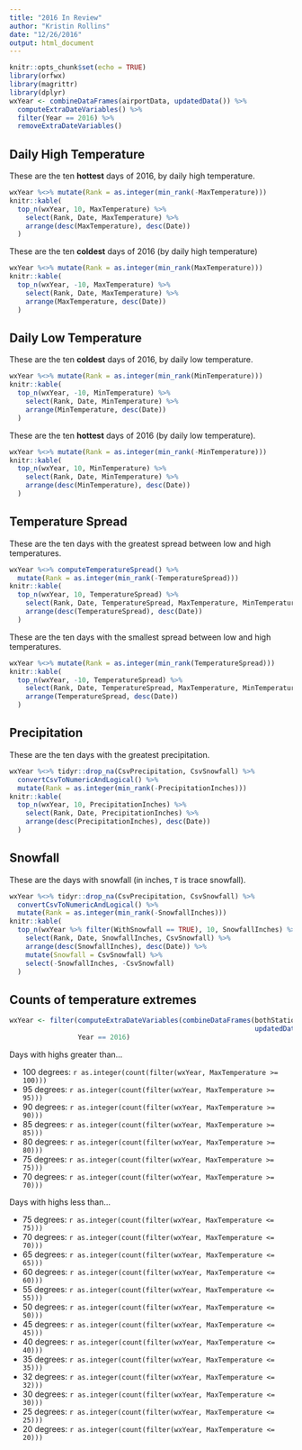 ```yaml
---
title: "2016 In Review"
author: "Kristin Rollins"
date: "12/26/2016"
output: html_document
---
```


```r
knitr::opts_chunk$set(echo = TRUE)
library(orfwx)
library(magrittr)
library(dplyr)
wxYear <- combineDataFrames(airportData, updatedData()) %>% 
  computeExtraDateVariables() %>% 
  filter(Year == 2016) %>%
  removeExtraDateVariables()
```

## Daily High Temperature

These are the ten **hottest** days of 2016, by daily high temperature.

```r
wxYear %<>% mutate(Rank = as.integer(min_rank(-MaxTemperature)))
knitr::kable(
  top_n(wxYear, 10, MaxTemperature) %>%
    select(Rank, Date, MaxTemperature) %>%
    arrange(desc(MaxTemperature), desc(Date))
  )
```

These are the ten **coldest** days of 2016 (by daily high temperature)

```r
wxYear %<>% mutate(Rank = as.integer(min_rank(MaxTemperature)))
knitr::kable(
  top_n(wxYear, -10, MaxTemperature) %>%
    select(Rank, Date, MaxTemperature) %>%
    arrange(MaxTemperature, desc(Date))
  )
```

## Daily Low Temperature

These are the ten **coldest** days of 2016, by daily low temperature.

```r
wxYear %<>% mutate(Rank = as.integer(min_rank(MinTemperature)))
knitr::kable(
  top_n(wxYear, -10, MinTemperature) %>%
    select(Rank, Date, MinTemperature) %>%
    arrange(MinTemperature, desc(Date))
  )
```

These are the ten **hottest** days of 2016 (by daily low temperature).

```r
wxYear %<>% mutate(Rank = as.integer(min_rank(-MinTemperature)))
knitr::kable(
  top_n(wxYear, 10, MinTemperature) %>%
    select(Rank, Date, MinTemperature) %>%
    arrange(desc(MinTemperature), desc(Date))
  )
```

## Temperature Spread

These are the ten days with the greatest spread between low and high temperatures.

```r
wxYear %<>% computeTemperatureSpread() %>% 
  mutate(Rank = as.integer(min_rank(-TemperatureSpread)))
knitr::kable(
  top_n(wxYear, 10, TemperatureSpread) %>%
    select(Rank, Date, TemperatureSpread, MaxTemperature, MinTemperature) %>%
    arrange(desc(TemperatureSpread), desc(Date))
  )
```

These are the ten days with the smallest spread between low and high temperatures.

```r
wxYear %<>% mutate(Rank = as.integer(min_rank(TemperatureSpread)))
knitr::kable(
  top_n(wxYear, -10, TemperatureSpread) %>%
    select(Rank, Date, TemperatureSpread, MaxTemperature, MinTemperature) %>%
    arrange(TemperatureSpread, desc(Date))
  )
```

## Precipitation

These are the ten days with the greatest precipitation.

```r
wxYear %<>% tidyr::drop_na(CsvPrecipitation, CsvSnowfall) %>%
  convertCsvToNumericAndLogical() %>%
  mutate(Rank = as.integer(min_rank(-PrecipitationInches)))
knitr::kable(
  top_n(wxYear, 10, PrecipitationInches) %>%
    select(Rank, Date, PrecipitationInches) %>%
    arrange(desc(PrecipitationInches), desc(Date))
  )
```

## Snowfall

These are the days with snowfall (in inches, `T` is trace snowfall).

```r
wxYear %<>% tidyr::drop_na(CsvPrecipitation, CsvSnowfall) %>%
  convertCsvToNumericAndLogical() %>%
  mutate(Rank = as.integer(min_rank(-SnowfallInches)))
knitr::kable(
  top_n(wxYear %>% filter(WithSnowfall == TRUE), 10, SnowfallInches) %>%
    select(Rank, Date, SnowfallInches, CsvSnowfall) %>%
    arrange(desc(SnowfallInches), desc(Date)) %>%
    mutate(Snowfall = CsvSnowfall) %>%
    select(-SnowfallInches, -CsvSnowfall)
  )
```

## Counts of temperature extremes
```r
wxYear <- filter(computeExtraDateVariables(combineDataFrames(bothStations, 
                                                             updatedData())), 
                 Year == 2016)
```
Days with highs greater than...

* 100 degrees: `r as.integer(count(filter(wxYear, MaxTemperature >= 100)))`
* 95 degrees: `r as.integer(count(filter(wxYear, MaxTemperature >= 95)))`
* 90 degrees: `r as.integer(count(filter(wxYear, MaxTemperature >= 90)))`
* 85 degrees: `r as.integer(count(filter(wxYear, MaxTemperature >= 85)))`
* 80 degrees: `r as.integer(count(filter(wxYear, MaxTemperature >= 80)))`
* 75 degrees: `r as.integer(count(filter(wxYear, MaxTemperature >= 75)))`
* 70 degrees: `r as.integer(count(filter(wxYear, MaxTemperature >= 70)))`

Days with highs less than...

* 75 degrees: `r as.integer(count(filter(wxYear, MaxTemperature <= 75)))`
* 70 degrees: `r as.integer(count(filter(wxYear, MaxTemperature <= 70)))`
* 65 degrees: `r as.integer(count(filter(wxYear, MaxTemperature <= 65)))`
* 60 degrees: `r as.integer(count(filter(wxYear, MaxTemperature <= 60)))`
* 55 degrees: `r as.integer(count(filter(wxYear, MaxTemperature <= 55)))`
* 50 degrees: `r as.integer(count(filter(wxYear, MaxTemperature <= 50)))`
* 45 degrees: `r as.integer(count(filter(wxYear, MaxTemperature <= 45)))`
* 40 degrees: `r as.integer(count(filter(wxYear, MaxTemperature <= 40)))`
* 35 degrees: `r as.integer(count(filter(wxYear, MaxTemperature <= 35)))`
* 32 degrees: `r as.integer(count(filter(wxYear, MaxTemperature <= 32)))`
* 30 degrees: `r as.integer(count(filter(wxYear, MaxTemperature <= 30)))`
* 25 degrees: `r as.integer(count(filter(wxYear, MaxTemperature <= 25)))`
* 20 degrees: `r as.integer(count(filter(wxYear, MaxTemperature <= 20)))`
